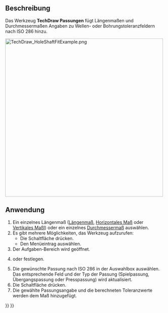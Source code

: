 <languages/>

{{Docnav/de
|[[TechDraw_SurfaceFinishSymbols/de|Oberflächensymbole]]
|[[TechDraw_ExtensionSelectLineAttributes/de|ErgänzungLinienmerkmaleAuswählen]]
|[[TechDraw_Workbench/de|TechDraw]]
|IconL=TechDraw_SurfaceFinishSymbols.svg
|IconR=TechDraw_ExtensionSelectLineAttributes.svg
|IconC=Workbench_TechDraw.svg
}}

{{GuiCommand/de
|Name=TechDraw HoleShaftFit
|Name/de=TechDraw Passungen
|MenuLocation=TechDraw → Symbols → Wellen- oder Bohrungspassung hinzufügen
|Workbenches=[[TechDraw_Workbench/de|TechDraw]]
|Version=0.21
|SeeAlso=[[TechDraw_Geometric_dimensioning_and_tolerancing/de|TechDraw Form- und Lagetolerierung]]
}}

<span id="Description"></span>
==Beschreibung==

Das Werkzeug '''TechDraw Passungen''' fügt Längenmaßen und Durchmessermaßen Angaben zu Wellen- oder Bohrungstoleranzfeldern nach ISO 286 hinzu.

[[Image:TechDraw_HoleShaftFitExample.png|500px]]
{{Caption|Links das Auswahlfenster, rechts einige Toleranzen}}

<span id="Usage"></span>
==Anwendung==

# Ein einzelnes Längenmaß ([[TechDraw_LengthDimension/de|Längenmaß]], [[TechDraw_HorizontalDimension/de|Horizontales Maß]] oder [[TechDraw_VerticalDimension/de|Vertikales Maßl]]) oder ein einzelnes [[TechDraw_DiameterDimension|Durchmessermaß]] auswählen.
# Es gibt mehrere Möglichkeiten, das Werkzeug aufzurufen:
#* Die Schaltfläche {{Button|[[Image:TechDraw_HoleShaftFit.svg|16px]] [[TechDraw_HoleShaftFit/de|Wellen- oder Bohrungspassung hinzufügen]]}} drücken.
#* Den Menüeintrag {{MenuCommand|TechDraw → Maßeinträge → [[Image:TechDraw_HoleShaftFit.svg|16px]] Wellen- oder Bohrungspassung hinzufügen}} auswählen.
# Der Aufgaben-Bereich wird geöffnet.
# {{MenuCommand|Wellenpassung}} oder {{MenuCommand|Bohrungspassung}} festlegen.
# Die gewünschte Passung nach ISO 286 in der Auswahlbox auswählen. Das entsprechende Feld und der Typ der Passung (Spielpassung, Übergangspassung oder Presspassung) wird aktualisiert.
# Die Schaltfläche {{Button|OK}} drücken.
# Die gewählte Passungsangabe und die berechneten Toleranzwerte werden dem Maß hinzugefügt.


{{Docnav/de
|[[TechDraw_SurfaceFinishSymbols/de|Oberflächensymbole]]
|[[TechDraw_ExtensionSelectLineAttributes/de|ErgänzungLinienmerkmaleAuswählen]]
|[[TechDraw_Workbench/de|TechDraw]]
|IconL=TechDraw_SurfaceFinishSymbols.svg
|IconR=TechDraw_ExtensionSelectLineAttributes.svg
|IconC=Workbench_TechDraw.svg
}}

{{TechDraw Tools navi{{#translation:}}}}
{{Userdocnavi{{#translation:}}}}